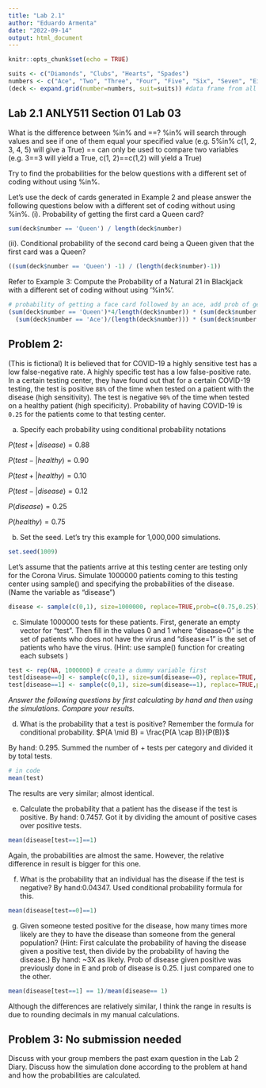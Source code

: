 ```yaml
---
title: "Lab 2.1"
author: "Eduardo Armenta"
date: "2022-09-14"
output: html_document
---
```


```r
knitr::opts_chunk$set(echo = TRUE)
```

```r
suits <- c("Diamonds", "Clubs", "Hearts", "Spades")
numbers <- c("Ace", "Two", "Three", "Four", "Five", "Six", "Seven", "Eight", "Nine", "Ten", "Jack", "Queen", "King")
(deck <- expand.grid(number=numbers, suit=suits)) #data frame from all combinations
```

## Lab 2.1 ANLY511 Section 01 Lab 03

What is the difference between %in% and ==?
%in% will search through values and see if one of them equal your specified value (e.g. 5%in% c(1, 2, 3, 4, 5) will give a True)
== can only be used to compare two variables (e.g. 3==3 will yield a True, c(1, 2)==c(1,2) will yield a True)

Try to find the probabilities for the below questions with a different set of coding without using %in%.

Let’s use the deck of cards generated in Example 2 and please answer the following questions below with a different set of coding without using %in%.
(i). Probability of getting the first card a Queen card?
```r
sum(deck$number == 'Queen') / length(deck$number)
```

(ii). Conditional probability of the second card being a Queen given that the first card was a Queen?
```r
((sum(deck$number == 'Queen') -1) / (length(deck$number)-1))
```

Refer to Example 3: Compute the Probability of a Natural 21 in Blackjack with a different set of coding without using ‘%in%’.

```r
# probability of getting a face card followed by an ace, add prob of getting ace followed by face card
(sum(deck$number == 'Queen')*4/length(deck$number)) * (sum(deck$number == 'Ace')/(length(deck$number)-1)) +
  (sum(deck$number == 'Ace')/(length(deck$number))) * (sum(deck$number == 'Queen')*4/(length(deck$number)-1))
```

## Problem 2:

(This is fictional) It is believed that for COVID-19 a highly sensitive test has a low false-negative rate. A highly specific test has a low false-positive rate. In a certain testing center, they have found out that for a certain COVID-19 testing, the test is positive `88%` of the time when tested on a patient with the disease (high sensitivity). The test is negative `90%` of the time when tested on a healthy patient (high specificity). Probability of having COVID-19 is `0.25` for the patients come to that testing center.

a. Specify each probability using conditional probability notations

$P(test+|disease) =0.88$

$P(test-|healthy) =0.90$

$P(test+|healthy) =0.10$

$P(test-|disease) =0.12$

$P(disease) =0.25$

$P(healthy) =0.75$

b. Set the seed. Let's try this example for 1,000,000 simulations. 

```r
set.seed(1009)
```

Let's assume that the patients arrive at this testing center are testing only for the Corona Virus. Simulate 1000000 patients coming to this testing center using sample() and specifying the probabilities of the disease. (Name the variable as "disease")

```r
disease <- sample(c(0,1), size=1000000, replace=TRUE,prob=c(0.75,0.25))
```

c. Simulate 1000000 tests for these patients. First, generate an empty vector for "test". Then fill in the values 0 and 1 where "disease=0" is the set of patients who does not have the virus and "disease=1" is the set of patients who have the virus. 
(Hint: use sample() function for creating each subsets )

```r
test <- rep(NA, 1000000) # create a dummy variable first
test[disease==0] <- sample(c(0,1), size=sum(disease==0), replace=TRUE, prob=c(0.9,0.1))
test[disease==1] <- sample(c(0,1), size=sum(disease==1), replace=TRUE,prob=c(0.12, 0.88))
```

_Answer the following questions by first calculating by hand and then using the simulations. Compare your results._

d. What is the probability that a test is positive? Remember the formula for conditional probability. $P(A \mid B) = \frac{P(A \cap B)}{P(B)}$

By hand: 0.295. Summed the number of + tests per category and divided it by total tests.
```r
# in code
mean(test)
```
The results are very similar; almost identical.

e. Calculate the probability that a patient has the disease if the test is positive.
By hand: 0.7457. Got it by dividing the amount of positive cases over positive tests.
```r
mean(disease[test==1]==1)
```
Again, the probabilities are almost the same. However, the relative difference in result is bigger for this one.

f. What is the probability that an individual has the disease if the test is negative?
By hand:0.04347. Used conditional probability formula for this.
```r
mean(disease[test==0]==1)
```

g. Given someone tested positive for the disease, how many times more likely are they to have the disease than someone from the general population?
(Hint: First calculate the probability of having the disease given a positive test, then divide by the probability of having the disease.)
By hand: ~3X as likely. Prob of disease given positive was previously done in E and prob of disease is 0.25. I just compared one to the other.
```r
mean(disease[test==1] == 1)/mean(disease== 1)
```
Although the differences are relatively similar, I think the range in results is due to rounding decimals in my manual calculations.

## Problem 3: No submission needed

Discuss with your group members the past exam question in the Lab 2 Diary. Discuss how the simulation done according to the problem at hand and how the probabilities are calculated.